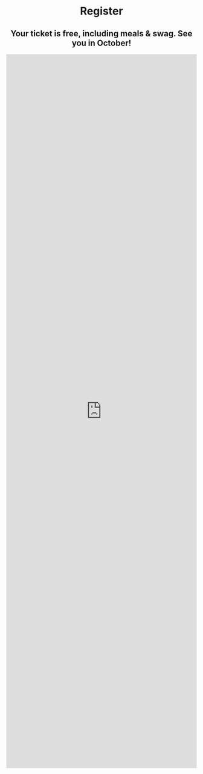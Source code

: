 
<Header sx={{ bg: 'coolBg', mb: 0 }} width="narrow">


# Register

## Your ticket is free, including meals & swag. See you in October!

<script src="https://static.airtable.com/js/embed/embed_snippet_v1.js"></script>
<iframe
	class="airtable-embed airtable-dynamic-height"
	src="https://airtable.com/embed/shriwOHnqHLuBjdOw?backgroundColor=yellow"
	frameborder="0"
	onmousewheel=""
	width="100%"
	height="1886"
></iframe>

</Header>

